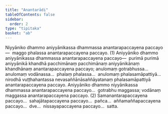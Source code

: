 ```yaml
---
title: "Anantarādi"
tableOfContents: false
sidebar:
  order: 2
type: "tipitaka"
basket: "ab"
---
```



<DynamicBreadcrumb />

<Division number="317">

<Paragraph number="4749">
Niyyāniko dhammo aniyyānikassa dhammassa anantarapaccayena paccayo—  maggo phalassa anantarapaccayena paccayo. (1)
</Paragraph>

<Paragraph number="4750">
Aniyyāniko dhammo aniyyānikassa dhammassa anantarapaccayena paccayo—  purimā purimā aniyyānikā khandhā pacchimānaṃ pacchimānaṃ aniyyānikānaṃ khandhānaṃ anantarapaccayena paccayo; anulomaṃ gotrabhussa…  anulomaṃ vodānassa…  phalaṃ phalassa…  anulomaṃ phalasamāpattiyā…  nirodhā vuṭṭhahantassa nevasaññānāsaññāyatanaṃ phalasamāpattiyā anantarapaccayena paccayo. Aniyyāniko dhammo niyyānikassa dhammassa anantarapaccayena paccayo…  gotrabhu maggassa; vodānaṃ maggassa anantarapaccayena paccayo. (2)
</Paragraph>

<Paragraph number="4751">
Samanantarapaccayena paccayo…  sahajātapaccayena paccayo…  pañca…  aññamaññapaccayena paccayo…  dve…  nissayapaccayena paccayo…  satta.
</Paragraph>
</Division>